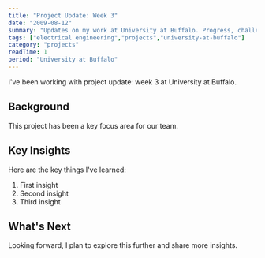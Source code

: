 ```yaml
---
title: "Project Update: Week 3"
date: "2009-08-12"
summary: "Updates on my work at University at Buffalo. Progress, challenges, and lessons learned."
tags: ["electrical engineering","projects","university-at-buffalo"]
category: "projects"
readTime: 1
period: "University at Buffalo"
---
```


I've been working with project update: week 3 at University at Buffalo.

## Background

This project has been a key focus area for our team.

## Key Insights

Here are the key things I've learned:

1. First insight
2. Second insight
3. Third insight

## What's Next

Looking forward, I plan to explore this further and share more insights.


